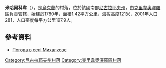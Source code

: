 {{coord|48|1|33|N|30|15|52|E|scale:100000|display=title}}

'''米哈爾科韋'''（{{lang-uk|Михалкове}}），是[[烏克蘭|烏克蘭]]的村落，位於該國南部[[尼古拉耶夫州|尼古拉耶夫州]]，由[[克里韋奧澤羅區|克里韋奧澤羅區]]負責管轄，始建於1780年，面積1.42平方公里，海拔高度121米，2001年人口281，人口密度每平方公里197.9人。

==參考資料==
* [http://weather.in.ua/ua/nikolaevskaja/15982 Погода в селі Михалкове] {{Wayback|url=http://weather.in.ua/ua/nikolaevskaja/15982 |date=20160607084042 }}

[[Category:尼古拉耶夫州村落|Category:尼古拉耶夫州村落]]
[[Category:克里韋奧澤羅區村落|Category:克里韋奧澤羅區村落]]


{{Mykolaiv-geo-stub}}